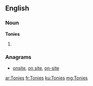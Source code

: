 ==English==

===Noun===
'''Tonies'''

# {{plural of|Tony}}

===Anagrams===
* [[onsite#English|onsite]], [[on site#English|on site]], [[on-site#English|on-site]]

[[ar:Tonies]]
[[fr:Tonies]]
[[ku:Tonies]]
[[mg:Tonies]]